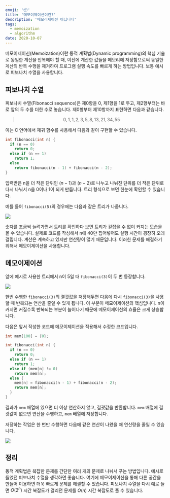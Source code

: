 ```yaml
---
emoji: '📦'
title: '메모이제이션이란?'
description: '메모리제이션 아닙니다'
tags:
  - memoization
  - algorithm
date: 2020-10-07
---
```


메모이제이션(Memoization)이란 동적 계획법(Dynamic programming)의 핵심 기술로 동일한 계산을 반복해야 할 때, 이전에 계산한 값들을 메모리에 저장함으로써 동일한 계산의 반복 수행을 제거하여 프로그램 실행 속도를 빠르게 하는 방법입니다. 보통 예시로 피보나치 수열을 사용합니다.

## 피보나치 수열

피보나치 수열(Fibonacci sequence)은 제0항을 0, 제1항을 1로 두고, 제2항부터는 바로 앞의 두 수를 더한 수로 놓습니다. 제0항부터 제10항까지 표현하면 다음과 같습니다.

> $$
> 0, 1, 1, 2, 3, 5, 8, 13, 21, 34, 55
> $$

이는 C 언어에서 재귀 함수를 사용해서 다음과 같이 구현할 수 있습니다.

```c
int fibonacci(int n) {
  if (n == 0)
    return 0;
  else if (n == 1)
    return 1;
  else
    return fibonacci(n - 1) + fibonacci(n - 2);
}
```

입력받은 n을 더 작은 단위인 $(n - 1)$과 $(n - 2)$로 나누고 나눠진 단위를 더 작은 단위로 다시 나눠서 n을 0이나 1이 되게 만듭니다. 트리 형식으로 보면 한눈에 확인할 수 있습니다.

예를 들어 `fibonacci(5)`의 경우에는 다음과 같은 트리가 나옵니다.

![](0.png)

숫자를 조금씩 늘려가면서 트리를 확인하다 보면 트리가 걷잡을 수 없이 커지는 모습을 볼 수 있습니다. 실제로 코드를 작성해서 n에 40만 집어넣어도 실행 시간이 굉장히 오래 걸립니다. 계산은 계속하고 있지만 연산량이 많기 때문입니다. 이러한 문제를 해결하기 위해서 메모이제이션을 사용합니다.

## 메모이제이션

앞에 예시로 사용한 트리에서 n이 5일 때 `fibonacci(3)`이 두 번 등장합니다.

![](1.png)

한번 수행한 `fibonacci(3)`의 결괏값을 저장해두면 다음에 다시 `fibonacci(3)`을 사용할 때 반복되는 연산을 줄일 수 있게 됩니다. 이 부분이 메모이제이션의 핵심입니다. n이 커지면 커질수록 반복되는 부분이 늘어나기 때문에 메모이제이션의 효율은 크게 상승합니다.

다음은 앞서 작성한 코드에 메모이제이션을 적용해서 수정한 코드입니다.

```c
int mem[100] = {0};

int fibonacci(int n) {
  if (n == 0)
    return 0;
  else if (n == 1)
    return 1;
  else if (mem[n] != 0)
    return mem[n];
  else {
    mem[n] = fibonacci(n - 1) + fibonacci(n - 2);
    return mem[n];
  }
}
```

결과가 `mem` 배열에 있으면 더 이상 연산하지 않고, 결괏값을 반환합니다. `mem` 배열에 결괏값이 없으면 연산을 수행하고, `mem` 배열에 저장합니다.

저장하는 작업은 한 번만 수행하면 다음에 같은 연산이 나왔을 때 연산량을 줄일 수 있습니다.

![](2.png)

## 정리

동적 계획법은 복잡한 문제를 간단한 여러 개의 문제로 나눠서 푸는 방법입니다. 예시로 들었던 피보나치 수열을 생각하면 좋습니다. 여기에 메모이제이션을 통해 다른 공간을 만들어 이용하면 더욱 빠르게 문제를 해결할 수 있습니다. 피보나치 수열을 다시 예로 들면 $O(2^n)$ 시간 복잡도가 걸리던 문제를 $O(n)$ 시간 복잡도로 풀 수 있습니다.

